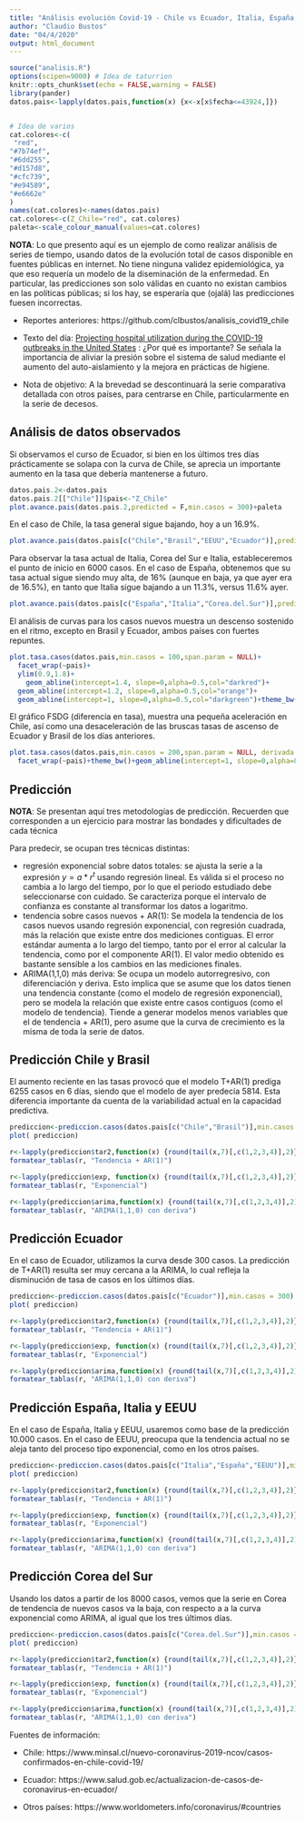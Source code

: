 ```yaml
---
title: "Análisis evolución Covid-19 - Chile vs Ecuador, Italia, España, Brasil, Corea del Sur (04/04/2020)"
author: "Claudio Bustos"
date: "04/4/2020"
output: html_document
---
```


```r
source("analisis.R")
options(scipen=9000) # Idea de taturrion
knitr::opts_chunk$set(echo = FALSE,warning = FALSE)
library(pander)
datos.pais<-lapply(datos.pais,function(x) {x<-x[x$fecha<=43924,]})


# Idea de varios
cat.colores<-c(
 "red",
"#7b74ef",
"#6dd255",
"#d157d8",
"#cfc739",
"#e94589",
"#e6662e"
)
names(cat.colores)<-names(datos.pais)
cat.colores<-c(Z_Chile="red", cat.colores)
paleta<-scale_colour_manual(values=cat.colores)
```

**NOTA**: Lo que presento aquí es un ejemplo de como realizar análisis de series de tiempo, usando datos de la evolución total de casos disponible en fuentes públicas en internet. No tiene ninguna validez epidemiológica, ya que eso requería un modelo de la diseminación de la enfermedad. En particular, las predicciones son solo válidas en cuanto no existan cambios en las políticas públicas; si los hay, se esperaría que (ojalá) las predicciones fuesen incorrectas.

* Reportes anteriores: https://github.com/clbustos/analisis_covid19_chile


* Texto del día: [Projecting hospital utilization during the COVID-19 outbreaks in the United States](https://www.pnas.org/content/early/2020/04/02/2004064117) : ¿Por qué es importante? Se señala la importancia de aliviar la presión sobre el sistema de salud mediante el aumento del auto-aislamiento y la mejora en prácticas de higiene.
  
* Nota de objetivo: A la brevedad se descontinuará la serie comparativa detallada con otros países, para centrarse en Chile, particularmente en la serie de decesos.

## Análisis de datos observados

Si observamos el curso de Ecuador, si bien en los últimos tres días prácticamente se solapa con la curva de Chile, se aprecia un importante aumento en la tasa que debería mantenerse a futuro.
```r
datos.pais.2<-datos.pais
datos.pais.2[["Chile"]]$pais<-"Z_Chile"
plot.avance.pais(datos.pais.2,predicted = F,min.casos = 300)+paleta
```

En el caso de Chile, la tasa general sigue bajando, hoy a un 16.9%.


```r
plot.avance.pais(datos.pais[c("Chile","Brasil","EEUU","Ecuador")],predicted = T,min.casos = 300, span.param = NULL)+facet_wrap(~pais)+paleta
```


Para observar la tasa actual de Italia, Corea del Sur e Italia, estableceremos el punto de inicio en 6000 casos. En el caso de España, obtenemos que su tasa actual sigue siendo muy alta, de 16% (aunque en baja, ya que ayer era de 16.5%), en tanto que Italia sigue bajando a un 11.3%, versus 11.6% ayer.

```r
plot.avance.pais(datos.pais[c("España","Italia","Corea.del.Sur")],predicted = T,min.casos = 6000, span.param = NULL)+facet_wrap(~pais)+paleta
```

El análisis de curvas para los casos nuevos muestra un descenso sostenido en el ritmo, excepto en Brasil y Ecuador, ambos países con fuertes repuntes.

```r
plot.tasa.casos(datos.pais,min.casos = 100,span.param = NULL)+
  facet_wrap(~pais)+
  ylim(0.9,1.8)+
    geom_abline(intercept=1.4, slope=0,alpha=0.5,col="darkred")+
  geom_abline(intercept=1.2, slope=0,alpha=0.5,col="orange")+
  geom_abline(intercept=1, slope=0,alpha=0.5,col="darkgreen")+theme_bw()+paleta
```

El gráfico FSDG (diferencia en tasa), muestra una pequeña aceleración en Chile, así como una desaceleración de las bruscas tasas de ascenso de Ecuador y Brasil de los días anteriores.

```r
plot.tasa.casos(datos.pais,min.casos = 200,span.param = NULL, derivada.2 = TRUE)+
  facet_wrap(~pais)+theme_bw()+geom_abline(intercept=1, slope=0,alpha=0.5,col="darkgreen")+ylab("tasa día n / tasa día n-1")+paleta
```


## Predicción

**NOTA**: Se presentan aquí tres metodologías de predicción. Recuerden que corresponden a un ejercicio para mostrar las bondades y dificultades de cada técnica

Para predecir, se ocupan tres técnicas distintas:

* regresión exponencial sobre datos totales: se ajusta la serie a la expresión $y=a * r^t$ usando regresión lineal. Es válida si el proceso no cambia a lo largo del tiempo, por lo que el periodo estudiado debe seleccionarse con cuidado. Se caracteriza porque el intervalo de confianza es constante al transformar los datos a logaritmo. 
* tendencia sobre casos nuevos + AR(1): Se modela la tendencia de los casos nuevos usando regresión exponencial, con regresión cuadrada, más la relación que existe entre dos mediciones contiguas. El error estándar aumenta a lo largo del tiempo, tanto por el error al calcular la tendencia, como por el componente AR(1). El valor medio obtenido es bastante sensible a los cambios en las mediciones finales.
* ARIMA(1,1,0) más deriva: Se ocupa un modelo autorregresivo, con diferenciación y deriva. Esto implica que se asume que los datos tienen una tendencia constante (como el modelo de regresión exponencial), pero se modela la relación que existe entre casos contiguos (como el modelo de tendencia). Tiende a generar modelos menos variables que el de tendencia + AR(1), pero asume que la curva de crecimiento es la misma de toda la serie de datos.

## Predicción Chile y Brasil

El aumento reciente en las tasas provocó que el modelo T+AR(1) prediga 6255 casos en 6 días, siendo que el modelo de ayer predecía 5814. Esta diferencia importante da cuenta de la variabilidad actual en la capacidad predictiva.
```r
prediccion<-prediccion.casos(datos.pais[c("Chile","Brasil")],min.casos = 300)
plot( prediccion)
```




```r
r<-lapply(prediccion$tar2,function(x) {round(tail(x,7)[,c(1,2,3,4)],2)})
formatear_tablas(r, "Tendencia + AR(1)")
```

```r
r<-lapply(prediccion$exp, function(x) {round(tail(x,7)[,c(1,2,3,4)],2)})
formatear_tablas(r, "Exponencial")
```

```r
r<-lapply(prediccion$arima,function(x) {round(tail(x,7)[,c(1,2,3,4)],2)})
formatear_tablas(r, "ARIMA(1,1,0) con deriva")
```

## Predicción Ecuador
En el caso de Ecuador, utilizamos la curva desde 300 casos. La predicción de T+AR(1) resulta ser muy cercana a la ARIMA, lo cual refleja la disminución de tasa de casos en los últimos días.
```r
prediccion<-prediccion.casos(datos.pais[c("Ecuador")],min.casos = 300)
plot( prediccion)
```

```r
r<-lapply(prediccion$tar2,function(x) {round(tail(x,7)[,c(1,2,3,4)],2)})
formatear_tablas(r, "Tendencia + AR(1)")
```

```r
r<-lapply(prediccion$exp, function(x) {round(tail(x,7)[,c(1,2,3,4)],2)})
formatear_tablas(r, "Exponencial")
```


```r
r<-lapply(prediccion$arima,function(x) {round(tail(x,7)[,c(1,2,3,4)],2)})
formatear_tablas(r, "ARIMA(1,1,0) con deriva")
```


## Predicción España, Italia y EEUU

 En el caso de España, Italia y EEUU, usaremos como base de la predicción 10.000 casos. En el caso de EEUU, preocupa que la tendencia actual no se aleja tanto del proceso tipo exponencial, como en los otros países.


```r
prediccion<-prediccion.casos(datos.pais[c("Italia","España","EEUU")],min.casos = 10000)
plot( prediccion)
```

```r
r<-lapply(prediccion$tar2,function(x) {round(tail(x,7)[,c(1,2,3,4)],2)})
formatear_tablas(r, "Tendencia + AR(1)")
```

```r
r<-lapply(prediccion$exp, function(x) {round(tail(x,7)[,c(1,2,3,4)],2)})
formatear_tablas(r, "Exponencial")
```


```r
r<-lapply(prediccion$arima,function(x) {round(tail(x,7)[,c(1,2,3,4)],2)})
formatear_tablas(r, "ARIMA(1,1,0) con deriva")
```

## Predicción Corea del Sur


Usando los datos a partir de los 8000 casos, vemos que la serie en Corea de tendencia de nuevos casos va la baja, con respecto a a la curva exponencial como ARIMA, al igual que los tres últimos días.


```r
prediccion<-prediccion.casos(datos.pais[c("Corea.del.Sur")],min.casos = 8000)
plot( prediccion)
```

```r
r<-lapply(prediccion$tar2,function(x) {round(tail(x,7)[,c(1,2,3,4)],2)})
formatear_tablas(r, "Tendencia + AR(1)")
```

```r
r<-lapply(prediccion$exp, function(x) {round(tail(x,7)[,c(1,2,3,4)],2)})
formatear_tablas(r, "Exponencial")
```


```r
r<-lapply(prediccion$arima,function(x) {round(tail(x,7)[,c(1,2,3,4)],2)})
formatear_tablas(r, "ARIMA(1,1,0) con deriva")
```

Fuentes de información:

* Chile: https://www.minsal.cl/nuevo-coronavirus-2019-ncov/casos-confirmados-en-chile-covid-19/

* Ecuador: https://www.salud.gob.ec/actualizacion-de-casos-de-coronavirus-en-ecuador/

* Otros países: https://www.worldometers.info/coronavirus/#countries
